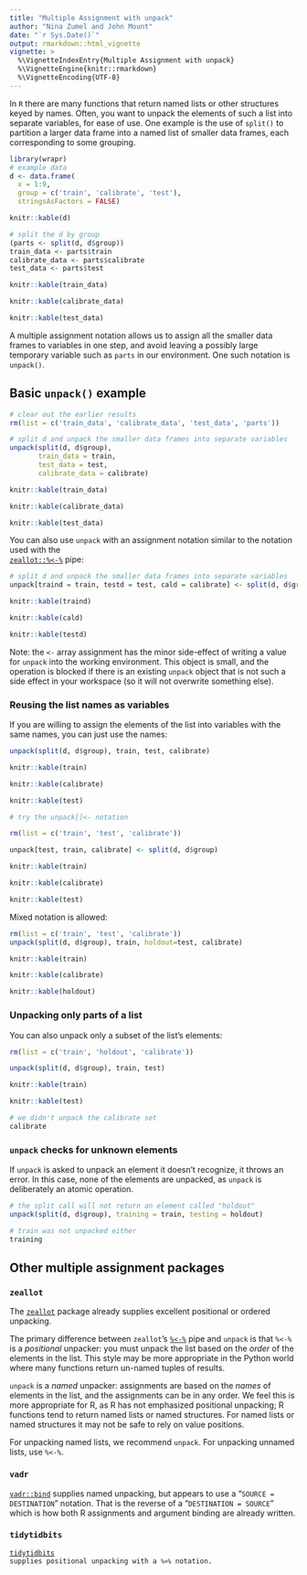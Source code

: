```yaml
---
title: "Multiple Assignment with unpack"
author: "Nina Zumel and John Mount"
date: "`r Sys.Date()`"
output: rmarkdown::html_vignette
vignette: >
  %\VignetteIndexEntry{Multiple Assignment with unpack}
  %\VignetteEngine{knitr::rmarkdown}
  %\VignetteEncoding{UTF-8}
---
```


In `R` there are many functions that return named lists or other structures keyed by names. Often, you want to unpack the elements of such a list into separate variables, for ease of use. One example is the use of `split()` to partition a larger data frame into a named list of smaller data frames, each corresponding to some grouping.

```r
library(wrapr)
# example data
d <- data.frame(
  x = 1:9,
  group = c('train', 'calibrate', 'test'),
  stringsAsFactors = FALSE)

knitr::kable(d)

# split the d by group
(parts <- split(d, d$group))
train_data <- parts$train
calibrate_data <- parts$calibrate
test_data <- parts$test

knitr::kable(train_data)

knitr::kable(calibrate_data)

knitr::kable(test_data)
```

A multiple assignment notation allows us to assign all the smaller data frames to variables in one step, and avoid leaving a possibly large temporary variable such as `parts` in our environment. One such notation is `unpack()`.

## Basic `unpack()` example

```r
# clear out the earlier results
rm(list = c('train_data', 'calibrate_data', 'test_data', 'parts'))

# split d and unpack the smaller data frames into separate variables
unpack(split(d, d$group),
       train_data = train,
       test_data = test,
       calibrate_data = calibrate)

knitr::kable(train_data)

knitr::kable(calibrate_data)

knitr::kable(test_data)
```

You can also use `unpack` with an assignment notation similar to the notation used with the  
<a href="https://CRAN.R-project.org/package=zeallot"><code>zeallot::%&lt;-%</code></a> pipe:

```r
# split d and unpack the smaller data frames into separate variables
unpack[traind = train, testd = test, cald = calibrate] <- split(d, d$group)

knitr::kable(traind)

knitr::kable(cald)

knitr::kable(testd)
```

Note: the `<-` array assignment has the minor side-effect of writing a value for `unpack` into the working environment.  This object is small, and the operation is blocked if there is an existing `unpack` object that is not such a side effect in your workspace (so it will not overwrite something else).

### Reusing the list names as variables

If you are willing to assign the elements of the list into variables with the same names, you can just use the names:

```r
unpack(split(d, d$group), train, test, calibrate)

knitr::kable(train)

knitr::kable(calibrate)

knitr::kable(test)

# try the unpack[]<- notation

rm(list = c('train', 'test', 'calibrate'))

unpack[test, train, calibrate] <- split(d, d$group)

knitr::kable(train)

knitr::kable(calibrate)

knitr::kable(test)
```

Mixed notation is allowed:

```r
rm(list = c('train', 'test', 'calibrate'))
unpack(split(d, d$group), train, holdout=test, calibrate)

knitr::kable(train)

knitr::kable(calibrate)

knitr::kable(holdout)
```


### Unpacking only parts of a list

You can also unpack only a subset of the list's elements:

```r
rm(list = c('train', 'holdout', 'calibrate'))

unpack(split(d, d$group), train, test)

knitr::kable(train)

knitr::kable(test)

# we didn't unpack the calibrate set
calibrate

```

### `unpack` checks for unknown elements

If `unpack` is asked to unpack an element it doesn't recognize, it throws an error. In this case, none of the elements are unpacked, as `unpack` is deliberately an atomic operation.

```r

# the split call will not return an element called "holdout"
unpack(split(d, d$group), training = train, testing = holdout)

# train was not unpacked either
training

```


## Other multiple assignment packages

### `zeallot`

The [`zeallot`](https://CRAN.R-project.org/package=zeallot) package already supplies excellent positional or ordered unpacking. 

The primary difference between `zeallot`'s <a href="https://CRAN.R-project.org/package=zeallot"><code>%&lt;-%</code></a> pipe and `unpack` is that `%<-%` is a *positional* unpacker: you must unpack the list based on the *order* of the elements in the list. This style may be more appropriate in the Python world where many functions return un-named tuples of results.  

`unpack` is a *named* unpacker: assignments are based on the *names* of elements in the list, and the assignments can be in any order. We feel this is more appropriate for R, as R has not emphasized positional unpacking; R functions tend to return named lists or named structures. For named lists or named structures it may not be safe to rely on value positions.

For unpacking named lists, we recommend `unpack`. For unpacking unnamed lists, use `%<-%`.

### `vadr`

<a href="https://github.com/crowding/vadr/blob/master/R/bind.R"><code>vadr::bind</code></a> supplies named unpacking, but appears to use a "<code>SOURCE = DESTINATION</code>" notation. That is the reverse of a "<code>DESTINATION = SOURCE</code>" which is how both R assignments and argument binding are already written.

### `tidytidbits`

<a href="https://CRAN.R-project.org/package=tidytidbits"><code>tidytidbits</a> supplies positional unpacking with a <code>%=%</code> notation.



